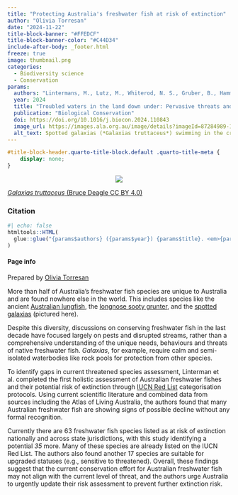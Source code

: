 ```yaml
---
title: "Protecting Australia's freshwater fish at risk of extinction"
author: "Olivia Torresan"
date: "2024-11-22"
title-block-banner: "#FFEDCF"
title-block-banner-color: "#C44D34"
include-after-body: _footer.html
freeze: true
image: thumbnail.png 
categories:
  - Biodiversity science 
  - Conservation
params:
  authors: "Lintermans, M., Lutz, M., Whiterod, N. S., Gruber, B., Hammer, M. P., Kennard, M. J., Morgan, D. L., Raadik, T. A., Unmack, P., Brooks, S., Ebner, B. C., Gilligan, D., Butler, G. L., Moore, G., Brown, C., Freeman, R., Kerezsy, A., Bice, C. M., Le Feuvre, M. C., Beatty, S., Arthington, A. H., Koehn, J., Larson, H. K., Coleman, R., Mathwin, R., Pearce, L., Tonkin, Z., Bruce, A., Espinoza, T., Kern, P., Lieschke, J. A., Martin, K., Sparks, J., Stoessel, D. J., Wedderburn, S. D., Allan, H., Clunie, P., Cockayne, B., Ellis, I., Hardie, S., Koster, W., Moy, K., Roberts, D., Schmarr, D., Sharley, J., Sternberg, D., Zukowski, S., Walsh, C., Zampatti, B., Shelley, J. J., Sayer, C., Chapple, D. G."
  year: 2024
  title: "Troubled waters in the land down under: Pervasive threats and high extinction risks demand urgent conservation actions to protect Australia’s native freshwater fishes"
  publication: "Biological Conservation"
  doi: https://doi.org/10.1016/j.biocon.2024.110843
  image_url: https://images.ala.org.au/image/details?imageId=87284989-1402-443e-b697-c66f07f255df 
  alt_text: Spotted galaxias (*Galaxias truttaceus*) swimming in the crisp waters of Tasmania
---
```


<!-- remove metadata section -->

```css
#title-block-header.quarto-title-block.default .quarto-title-meta {
    display: none;
}
```

<!-- Side panel -->

::::::: column-page
::::: paper-side-column
<center>

::: {.col-image layout-ncol="1" style="margin-left: auto; margin-right: auto;"}
<!-- add image url -->

<img src="https://ala-images.s3.ap-southeast-2.amazonaws.com/store/f/d/5/5/87284989-1402-443e-b697-c66f07f255df/original" class="rounded"/></img>
:::

</center>

::: figure-caption
<!-- edit caption -->

[*Galaxias truttaceus* (Bruce Deagle CC BY 4.0)](https://images.ala.org.au/image/details?imageId=09750570-1501-4ca7-a2ca-ba146b18ed9b)
:::

### Citation

```r
#| echo: false
htmltools::HTML(
  glue::glue("{params$authors} ({params$year}) {params$title}. <em>{params$publication}</em> <a href='{params$doi}' target='_blank'>{params$doi}</a>")
)
```

#### Page info

Prepared by [Olivia Torresan](https://labs.ala.org.au/about/Torresan_Olivia/)
:::::

<!-- Main panel description -->

::: paper-main-column
More than half of Australia's freshwater fish species are unique to Australia and are found nowhere else in the world. This includes species like the ancient [Australian lungfish](https://bie.ala.org.au/species/https://biodiversity.org.au/afd/taxa/38a5a409-3f58-4522-acec-61444d999bd2#overview), the [longnose sooty grunter](https://bie.ala.org.au/species/https://biodiversity.org.au/afd/taxa/9435389a-d9de-48ba-92a9-8302b6243654#overview), and the [spotted galaxias](https://bie.ala.org.au/species/https://biodiversity.org.au/afd/taxa/e4d85845-3e34-4112-90a9-f954176721ec) (pictured here).

Despite this diversity, discussions on conserving freshwater fish in the last decade have focused largely on pests and disrupted streams, rather than a comprehensive understanding of the unique needs, behaviours and threats of native freshwater fish. *Galaxias*, for example, require calm and semi-isolated waterbodies like rock pools for protection from other species.

To identify gaps in current threatened species assessment, Linterman et al. completed the first holistic assessment of Australian freshwater fishes and their potential risk of extinction through [IUCN Red List](https://www.iucnredlist.org/) categorisation protocols. Using current scientific literature and combined data from sources including the Atlas of Living Australia, the authors found that many Australian freshwater fish are showing signs of possible decline without any formal recognition.

Currently there are 63 freshwater fish species listed as at risk of extinction nationally and across state jurisdictions, with this study identifying a potential *35* more. Many of these species are already listed on the IUCN Red List. The authors also found another 17 species are suitable for upgraded statuses (e.g., sensitive to threatened). Overall, these findings suggest that the current conservation effort for Australian freshwater fish may not align with the current level of threat, and the authors urge Australia to urgently update their risk assessment to prevent further extinction risk.
:::
:::::::
